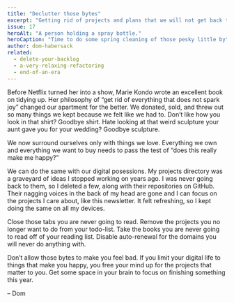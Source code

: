 ```yaml
---
title: "Declutter those bytes"
excerpt: "Getting rid of projects and plans that we will not get back to frees up mental space for things that excite us."
issue: 17
heroAlt: "A person holding a spray bottle."
heroCaption: "Time to do some spring cleaning of those pesky little bytes."
author: dom-habersack
related:
  - delete-your-backlog
  - a-very-relaxing-refactoring
  - end-of-an-era
---
```

Before Netflix turned her into a show, Marie Kondo wrote an excellent book on tidying up. Her philosophy of “get rid of everything that does not spark joy” changed our apartment for the better. We donated, sold, and threw out so many things we kept because we felt like we had to. Don’t like how you look in that shirt? Goodbye shirt. Hate looking at that weird sculpture your aunt gave you for your wedding? Goodbye sculpture.

We now surround ourselves only with things we love. Everything we own and everything we want to buy needs to pass the test of “does this really make me happy?”

We can do the same with our digital posessions. My projects directory was a graveyard of ideas I stopped working on years ago. I was never going back to them, so I deleted a few, along with their repositories on GitHub. Their nagging voices in the back of my head are gone and I can focus on the projects I care about, like this newsletter. It felt refreshing, so I kept doing the same on all my devices.

Close those tabs you are never going to read. Remove the projects you no longer want to do from your todo-list. Take the books you are never going to read off of your reading list. Disable auto-renewal for the domains you will never do anything with.

Don’t allow those bytes to make you feel bad. If you limit your digital life to things that make you happy, you free your mind up for the projects that matter to you. Get some space in your brain to focus on finishing something this year.

– Dom
